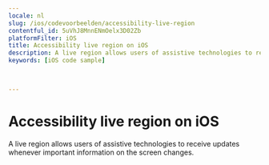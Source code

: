 ```yaml
---
locale: nl
slug: /ios/codevoorbeelden/accessibility-live-region
contentful_id: 5uVhJ8MnnENmOelx3D02Zb
platformFilter: iOS
title: Accessibility live region on iOS
description: A live region allows users of assistive technologies to receive updates whenever important information on the screen changes.
keywords: [iOS code sample]


	
---
```


# Accessibility live region on iOS

A live region allows users of assistive technologies to receive updates whenever important information on the screen changes.

<CodeSample id="accessibility-live-region" locale="nl" platform="ios"/>